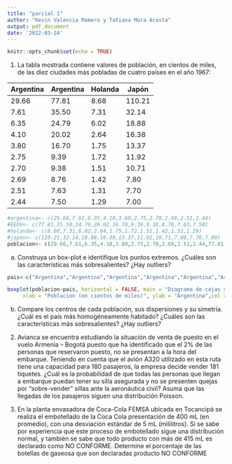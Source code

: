 ```yaml
---
title: "parcial 1"
author: "Kevin Valencia Romero y Tatiana Mora Acosta"
output: pdf_document
date: '2022-03-24'
---
```


```r
knitr::opts_chunk$set(echo = TRUE)
```

1. La tabla mostrada contiene valores de población, en cientos de miles, de las diez ciudades más pobladas de cuatro países en el año 1967:

 Argentina | Argentina | Holanda | Japón |	
---------|---------|---------|---------|
29.66  | 77.81 | 8.68  |  110.21  |
7.61   | 35.50 | 7.31  |  32.14   |
6.35   | 24.79 | 6.02  |  18.88   |
4.10   | 20.02 | 2.64  |  16.38   |
3.80   | 16.70 | 1.75  |  13.37   |
2.75   | 9.39  | 1.72  |  11.92   |
2.70   | 9.38  | 1.51  |  10.71   |
2.69   | 8.76  | 1.42  |  7.80    |
2.51   | 7.63  | 1.31  |  7.70    |
2.44   | 7.50  | 1.29  |  7.00    |

```r
#argentina<- c(29.66,7.61,6.35,4.10,3.80,2.75,2.70,2.69,2.51,2.44)
#EEUU<- c(77.81,35.50,24.79,20.02,16.70,9.39,9.38,8.76,7.63,7.50)
#holanda<- c(8.68,7.31,6.02,2.64,1.75,1.72,1.51,1.42,1.31,1.29)
#japon<- c(110.21,32.14,18.88,16.38,13.37,11.92,10.71,7.80,7.70,7.00)
poblacion<- c(29.66,7.61,6.35,4.10,3.80,2.75,2.70,2.69,2.51,2.44,77.81,35.50,24.79,20.02,16.70,9.39,9.38,8.76,7.63,7.50,8.68,7.31,6.02,2.64,1.75,1.72,1.51,1.42,1.31,1.29,110.21,32.14,18.88,16.38,13.37,11.92,10.71,7.80,7.70,7.00)
```

a) Construya un box-plot e identifique los puntos extremos. ¿Cuáles son las características más sobresalientes? ¿Hay outliers?
```r
pais<-c("Argentina","Argentina","Argentina","Argentina","Argentina","Argentina","Argentina","Argentina","Argentina","Argentina","EEUU","EEUU","EEUU","EEUU","EEUU","EEUU","EEUU","EEUU","EEUU","EEUU","Holanda","Holanda","Holanda","Holanda","Holanda","Holanda","Holanda","Holanda","Holanda","Holanda","Japon","Japon","Japon","Japon","Japon","Japon","Japon","Japon","Japon","Japon")

boxplot(poblacion~pais, horizontal = FALSE, main = "Diagrama de cajas y bigotes Argentina", 
     xlab = "Poblacion (en cientos de miles)", ylab = "Argentina",col = "lightblue")
```
b) Compare los centros de cada población, sus dispersiones y su simetría. ¿Cuál es el país más homogéneamente habitado? ¿Cuáles son las características más sobresalientes? ¿Hay outliers?

2. Avianca se encuentra estudiando la situación de venta de puesto en el vuelo Armenia – Bogotá puesto que ha identificado que el 2% de las personas que reservaron puesto, no se presentan a la hora del embarque. Teniendo en cuenta que el avión A320 utilizado en esta ruta tiene una capacidad para 180 pasajeros, la empresa decide vender 181 tiquetes. ¿Cuál es la probabilidad de que todas las personas que llegan a embarque puedan tener su silla asegurada y no se presenten quejas por “sobre-vender” sillas ante la aeronáutica civil? Asuma que las llegadas de los pasajeros siguen una distribución Poisson.

3. En la planta envasadora de Coca-Cola FEMSA ubicada en Tocancipá se realiza el embotellado de la Coca Cola presentación de 400 mL (en promedio), con una desviación estándar de 5 mL (mililitros). Si se sabe por experiencia que este proceso de embotellado sigue una distribución normal, y también se sabe que todo producto con más de 415 mL es declarado como NO CONFORME. Determine el porcentaje de las botellas de gaseosa que son declaradas producto NO CONFORME

